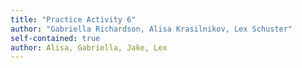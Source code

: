 ```yaml
---
title: "Practice Activity 6"
author: "Gabriella Richardson, Alisa Krasilnikov, Lex Schuster"
self-contained: true
author: Alisa, Gabriella, Jake, Lex
---
```


```r

```

